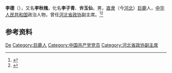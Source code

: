 {{Otheruses|other=名为李德的其他人物|李德}}
{{Otheruses|other=名为李子青的其他人物|李子青}}

'''李德'''（{{bd|1909年||1981年|12月31日|}}），又名'''李秋槐'''，化名'''李子青'''、'''许玉仙'''，男，[[直隶|直隶]]（今[[河北|河北]]）[[巨鹿县|巨鹿]]人，[[中华人民共和国|中华人民共和国]]政治人物，曾任[[河北省政协|河北省政协]]副主席。<ref>{{Cite web|title=【河北人物】冀南暴动领导者之一 政协河北省第四...|url=https://www.thepaper.cn/newsDetail_forward_4021330|accessdate=2020-09-27|work=方志河北}}</ref><ref>{{Cite book|title=中华人民共和国职官志|author=何虎生, 李耀东, 向常福主编|publisher=中国社会出版社|year=2003|isbn=9787800883934|location=北京|pages=}}</ref>

== 参考资料 ==
{{reflist}}

{{中国人物小作品}}

{{Authority control}}
{{DEFAULTSORT:Li李}}
[[Category:李姓|De]]
[[Category:巨鹿人|Category:巨鹿人]]
[[Category:中国共产党党员|Category:中国共产党党员]]
[[Category:河北省政协副主席|Category:河北省政协副主席]]